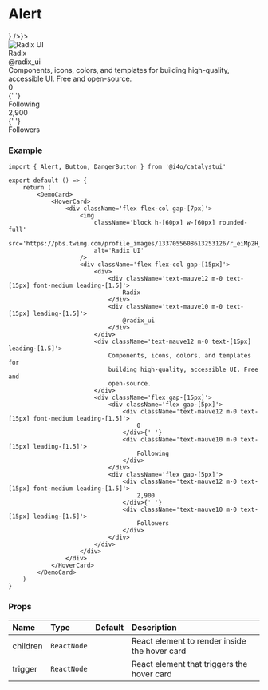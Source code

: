 
# Alert

<DemoCard>
	<HoverCard trigger={<IconButton icon={<MixIcon />} />}>
		<div className='flex flex-col gap-[7px]'>
			<img
				className='block h-[60px] w-[60px] rounded-full'
				src='https://pbs.twimg.com/profile_images/1337055608613253126/r_eiMp2H_400x400.png'
				alt='Radix UI'
			/>
			<div className='flex flex-col gap-[15px]'>
				<div>
					<div className='text-mauve12 m-0 text-[15px] font-medium leading-[1.5]'>
						Radix
					</div>
					<div className='text-mauve10 m-0 text-[15px] leading-[1.5]'>
						@radix_ui
					</div>
				</div>
				<div className='text-mauve12 m-0 text-[15px] leading-[1.5]'>
					Components, icons, colors, and templates for building
					high-quality, accessible UI. Free and open-source.
				</div>
				<div className='flex gap-[15px]'>
					<div className='flex gap-[5px]'>
						<div className='text-mauve12 m-0 text-[15px] font-medium leading-[1.5]'>
							0
						</div>{' '}
						<div className='text-mauve10 m-0 text-[15px] leading-[1.5]'>
							Following
						</div>
					</div>
					<div className='flex gap-[5px]'>
						<div className='text-mauve12 m-0 text-[15px] font-medium leading-[1.5]'>
							2,900
						</div>{' '}
						<div className='text-mauve10 m-0 text-[15px] leading-[1.5]'>
							Followers
						</div>
					</div>
				</div>
			</div>
		</div>
	</HoverCard>
</DemoCard>

### Example

```tsx
import { Alert, Button, DangerButton } from '@i4o/catalystui'

export default () => {
	return (
		<DemoCard>
			<HoverCard>
				<div className='flex flex-col gap-[7px]'>
					<img
						className='block h-[60px] w-[60px] rounded-full'
						src='https://pbs.twimg.com/profile_images/1337055608613253126/r_eiMp2H_400x400.png'
						alt='Radix UI'
					/>
					<div className='flex flex-col gap-[15px]'>
						<div>
							<div className='text-mauve12 m-0 text-[15px] font-medium leading-[1.5]'>
								Radix
							</div>
							<div className='text-mauve10 m-0 text-[15px] leading-[1.5]'>
								@radix_ui
							</div>
						</div>
						<div className='text-mauve12 m-0 text-[15px] leading-[1.5]'>
							Components, icons, colors, and templates for
							building high-quality, accessible UI. Free and
							open-source.
						</div>
						<div className='flex gap-[15px]'>
							<div className='flex gap-[5px]'>
								<div className='text-mauve12 m-0 text-[15px] font-medium leading-[1.5]'>
									0
								</div>{' '}
								<div className='text-mauve10 m-0 text-[15px] leading-[1.5]'>
									Following
								</div>
							</div>
							<div className='flex gap-[5px]'>
								<div className='text-mauve12 m-0 text-[15px] font-medium leading-[1.5]'>
									2,900
								</div>{' '}
								<div className='text-mauve10 m-0 text-[15px] leading-[1.5]'>
									Followers
								</div>
							</div>
						</div>
					</div>
				</div>
			</HoverCard>
		</DemoCard>
	)
}
```

### Props

| Name     | Type        | Default | Description                                   |
| :------- | :---------- | :------ | :-------------------------------------------- |
| children | `ReactNode` |         | React element to render inside the hover card |
| trigger  | `ReactNode` |         | React element that triggers the hover card    |

